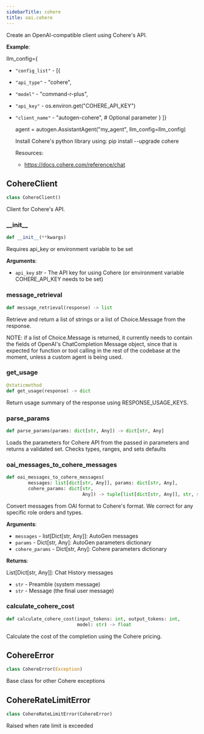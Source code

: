 ```yaml
---
sidebarTitle: cohere
title: oai.cohere
---
```


Create an OpenAI-compatible client using Cohere's API.

**Example**:

  llm_config=\{
- `"config_list"` - [\{
- `"api_type"` - "cohere",
- `"model"` - "command-r-plus",
- `"api_key"` - os.environ.get("COHERE_API_KEY")
- `"client_name"` - "autogen-cohere", # Optional parameter
  }
  ]}
  
  agent = autogen.AssistantAgent("my_agent", llm_config=llm_config)
  
  Install Cohere's python library using: pip install --upgrade cohere
  
  Resources:
  - https://docs.cohere.com/reference/chat

## CohereClient

```python
class CohereClient()
```

Client for Cohere's API.

### \_\_init\_\_

```python
def __init__(**kwargs)
```

Requires api_key or environment variable to be set

**Arguments**:

- `api_key` _str_ - The API key for using Cohere (or environment variable COHERE_API_KEY needs to be set)

### message\_retrieval

```python
def message_retrieval(response) -> list
```

Retrieve and return a list of strings or a list of Choice.Message from the response.

NOTE: if a list of Choice.Message is returned, it currently needs to contain the fields of OpenAI's ChatCompletion Message object,
since that is expected for function or tool calling in the rest of the codebase at the moment, unless a custom agent is being used.

### get\_usage

```python
@staticmethod
def get_usage(response) -> dict
```

Return usage summary of the response using RESPONSE_USAGE_KEYS.

### parse\_params

```python
def parse_params(params: dict[str, Any]) -> dict[str, Any]
```

Loads the parameters for Cohere API from the passed in parameters and returns a validated set. Checks types, ranges, and sets defaults

### oai\_messages\_to\_cohere\_messages

```python
def oai_messages_to_cohere_messages(
        messages: list[dict[str, Any]], params: dict[str, Any],
        cohere_params: dict[str,
                            Any]) -> tuple[list[dict[str, Any]], str, str]
```

Convert messages from OAI format to Cohere's format.
We correct for any specific role orders and types.

**Arguments**:

- `messages` - list[Dict[str, Any]]: AutoGen messages
- `params` - Dict[str, Any]:         AutoGen parameters dictionary
- `cohere_params` - Dict[str, Any]:  Cohere parameters dictionary
  

**Returns**:

  List[Dict[str, Any]]:   Chat History messages
- `str` - Preamble (system message)
- `str` - Message (the final user message)

### calculate\_cohere\_cost

```python
def calculate_cohere_cost(input_tokens: int, output_tokens: int,
                          model: str) -> float
```

Calculate the cost of the completion using the Cohere pricing.

## CohereError

```python
class CohereError(Exception)
```

Base class for other Cohere exceptions

## CohereRateLimitError

```python
class CohereRateLimitError(CohereError)
```

Raised when rate limit is exceeded

